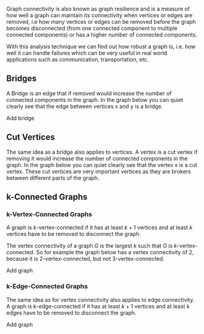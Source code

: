 
Graph connectivity is also known as graph resilience and is a measure of how well a graph can maintain its connectivity
when vertices or edges are removed, i.e how many vertices or edges can be removed before the graph becomes disconnected
(from one connected component to multiple connected components) or has a higher number of connected components.

With this analysis technique we can find out how robust a graph is, i.e. how well it can handle failures which can be
very useful in real world applications such as communication, transportation, etc.

## Bridges

A Bridge is an edge that if removed would increase the number of connected components in the graph. In the graph below
you can quiet clearly see that the edge between vertices x and y is a bridge.

<Callout type="todo">
    Add bridge
</Callout>

## Cut Vertices

The same idea as a bridge also applies to vertices. A vertex is a cut vertex if removing it would increase the number
of connected components in the graph. In the graph below you can quiet clearly see that the vertex x is a cut vertex.
These cut vertices are very important vertices as they are brokers between different parts of the graph.

## k-Connected Graphs

### k-Vertex-Connected Graphs

A graph is $k$-vertex-connected if it has at least $k+1$ vertices and at least $k$ vertices have to be removed to disconnect
the graph.

The vertex connectivity of a graph $G$ is the largest $k$ such that $G$ is $k$-vertex-connected. So for example the graph
below has a vertex connectivity of 2, because it is 2-vertex-connected, but not 3-vertex-connected.

<Callout type="todo">
    Add graph
</Callout>

### k-Edge-Connected Graphs

The same idea as for vertex connectivity also applies to edge connectivity. A graph is $k$-edge-connected if it has at
least $k+1$ vertices and at least $k$ edges have to be removed to disconnect the graph.

<Callout type="todo">
    Add graph
</Callout>

